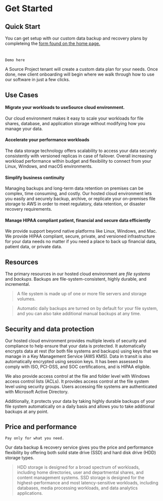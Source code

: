 # Get Started

## Quick Start

You can get setup with our custom data backup and recovery plans by completeing the [form found on the home page.](https://usesource.app/#name)
#

`Demo here`

A Source Project tenant will create a custom data plan for your needs. Once done, new client onboarding will begin where we walk through how to use our software in just a few clicks.

## Use Cases 

#### Migrate your workloads to useSource cloud environment.
Our cloud environment makes it easy to scale your workloads for file shares, database, and application storage without modifying how you manage your data.

#### Accelerate your performance workloads
The data storage technology offers scalability to access your data securely consistently with versioned replicas in case of failover. Overall increasing workload performance within budget and flexibility to connect from your Linux, Windows, and macOS environments.

#### Simplify business continuity
Managing backups and long-term data retention on premises can be complex, time consuming, and costly. Our hosted cloud environment lets you easily and securely backup, archive, or replicate your on-premises file storage to AWS in order to meet regulatory, data retention, or disaster recovery requirements.

#### Manage HIPAA compliant patient, financial and secure data efficiently
We provide support beyond native platforms like Linux, Windows, and Mac. We provide HIPAA compliant, secure, private, and versioned infrastructure for your data needs no matter if you need a place to back up financial data, patient data, or private data.

## Resources

The primary resources in our hosted cloud environment are *file systems* and *backups*. Backups are file-system-consistent, highly durable, and incremental. 


> A file system is made up of one or more file servers and storage volumes.

> Automatic daily backups are turned on by default for your file system, and you can also take additional manual backups at any time.


## Security and data protection

Our hosted cloud environment provides multiple levels of security and compliance to help ensure that your data is protected. 
It automatically encrypts data at rest (for both file systems and backups) using keys that we manage in a Key Management Service (AWS KMS). 
Data in transit is also automatically encrypted using session keys. It has been assessed to comply with ISO, PCI-DSS, and SOC certifications, and is HIPAA eligible.

We also provide access control at the file and folder level with Windows access control lists (ACLs).
It provides access control at the file system level using security groups. Users accessing file systems are authenticated with Microsoft Active Directory.

Additionally, it protects your data by taking highly durable backups of your file system automatically on a daily basis and allows you to take additional backups at any point.

## Price and performance
`Pay only for what you need.`

Our data backup & recovery service gives you the price and performance flexibility by offering both solid state drive (SSD) and hard disk drive (HDD) storage types. 


> HDD storage is designed for a broad spectrum of workloads, including home directories, user and departmental shares, and content management systems. SSD storage is designed for the highest-performance and most latency-sensitive workloads, including databases, media processing workloads, and data analytics applications.
